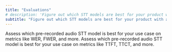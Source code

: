 ```yaml
---
title: "Evaluations"
# description: 'Figure out which STT models are best for your product with an eval.'
subtitle: "Figure out which STT models are best for your product with an eval."
---
```


<CardGroup cols={2}>
  <Card title="Pre-recorded auido evals" icon="webhook" href="/docs/evaluations/pre-recorded-evals">
    Assess which pre-recorded audio STT model is best for your use case on metrics like WER, FWER, and more.
  </Card>
  <Card title="Voice agent evals" icon="user" href="/docs/evaluations/voice-agent-evals">
    Assess which pre-recorded audio STT model is best for your use case on metrics like TTFT, TTCT, and more.
  </Card>

</CardGroup>
